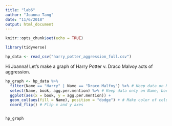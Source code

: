 ```yaml
---
title: "lab6"
author: "Joanna Tang"
date: "11/6/2018"
output: html_document
---
```


```r
knitr::opts_chunk$set(echo = TRUE)
```

```r
library(tidyverse)

hp_data <- read_csv("harry_potter_aggression_full.csv")


```

Hi Joanna!
Let's make a graph of Harry Potter v. Draco Malvoy acts of aggression.

```r

hp_graph <- hp_data %>% 
  filter(Name == "Harry" | Name == "Draco Malfoy") %>% # Keep data on Harry and Draco
  select(Name, book, agg.per.mention) %>% # Keep data only on Name, book, agg.per.mention
  ggplot(aes(x = book, y = agg.per.mention)) +
  geom_col(aes(fill = Name), position = "dodge") + # Make color of column according to Name (Draco or Harry), make bars side-by-side instead of stacked
  coord_flip() # Flip x and y axes


hp_graph
```

